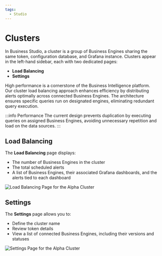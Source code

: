 ```yaml
---
tags:
  - Studio
---
```



# Clusters

In Business Studio, a cluster is a group of Business Engines sharing the same token, configuration database, and Grafana instance. Clusters appear in the left-hand sidebar, each with two dedicated pages:

- **Load Balancing**
- **Settings**

High performance is a cornerstone of the Business Intelligence platform. Our cluster load balancing approach enhances efficiency by distributing alerts optimally across connected Business Engines. The architecture ensures specific queries run on designated engines, eliminating redundant query execution.

:::info Performance
The current design prevents duplication by executing queries on assigned Business Engines, avoiding unnecessary repetition and load on the data sources.
:::

<Youtube
  id="aOFfKYsZ9XM"
  title="Building a Scalable BI Solution with Grafana: Managing Hundreds of Alerts"
/>

## Load Balancing

The **Load Balancing** page displays:

- The number of Business Engines in the cluster
- The total scheduled alerts
- A list of Business Engines, their associated Grafana dashboards, and the alerts tied to each dashboard

<Image
  title="Load Balancing Page for the Alpha Cluster"
  src="/img/blog/2025-02-14-big-2.5.0/cluster-lb.png"
/>

## Settings

The **Settings** page allows you to:

- Define the cluster name
- Review token details
- View a list of connected Business Engines, including their versions and statuses

<Image
  title="Settings Page for the Alpha Cluster"
  src="/img/blog/2025-02-14-big-2.5.0/cluster-settings.png"
/>
